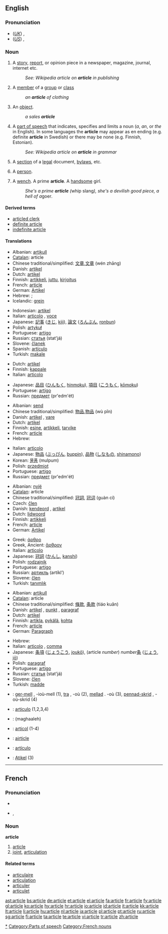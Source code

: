 ==English==

===Pronunciation===
* (''[[Received Pronunciation|UK]]'') {{IPA|/ˈɑːtɪkəl/}}, {{SAMPA|/"A:tIk@l/}}
* (''[[General American|US]]'') {{IPA|/ˈɑɹtɪkl̩/}}, {{SAMPA|/"Ar\tIkl/}}
*: {{rhymes|ɑː(r)tɪkəl}}

===Noun===
{{en-noun}}

# A [[story]], [[report]], or opinion piece in a newspaper, magazine, journal, internet etc.
#: ''See: Wikipedia article on '''article''' in publishing''   {{w|article (publishing)}}
# A [[member]] of a [[group]] or [[class]]
#: ''an '''article''' of clothing''
# An [[object]].
#: ''a sales '''article'''''
# {{context|grammar}} A [[part of speech]] that indicates, specifies and limits a noun (''a'', ''an'', or ''the'' in English). In some languages the '''article''' may appear as en ending (e.g. definite '''article''' in Swedish) or there may be none (e.g. Finnish, Estonian).
#: ''See: Wikipedia article on '''article''' in grammar''  {{w|article (grammar)}}
# A [[section]] of a [[legal]] document, [[bylaw]]s, etc.
# {{context|derogatory}} A [[person]].
# {{1811}} A [[wench]]. A prime '''article'''. A [[handsome]] girl.
#: ''She's a prime '''article''' (''whip slang''), she's a devilish good piece, a hell of a ''goer''.''

====Derived terms====
* [[articled clerk]]
* [[definite article]]
* [[indefinite article]]

====Translations====
{{trans-top|story, report, or opinion piece}}
* Albanian: [[artikull]]
* [[Catalan]]: article {{m}}
* Chinese traditional/simplified: [[文章]],[[文章]] (wén zhāng)
* Danish: [[artikel]] {{c}}
* Dutch: [[artikel]] {{n}}
* Finnish: [[artikkeli]], [[juttu]], [[kirjoitus]]
* French: [[#French|article]] {{m}}
* German: [[Artikel]] {{m}}
* Hebrew: {{he-translation|כתבה|katavá}} {{f}}; {{he-translation|מאמר|ma`amár}} {{m}}
* Icelandic: [[grein#Icelandic|grein]] {{f}}
{{trans-mid}}
* Indonesian: [[artikel]]
* Italian: [[articolo]] {{m}}, [[voce]] {{f}}
* Japanese: [[記事]] ([[きじ]], [[kiji]]), [[論文]] ([[ろんぶん]], [[ronbun]])
* Polish: [[artykuł]] {{m}}
* Portuguese: [[artigo]] {{m}}
* Russian: [[статья]] (stat'já) {{f}}
* Slovene: [[članek]] {{m}}
* Spanish: [[artículo]] {{m}}
* Turkish: [[makale]]
{{trans-bottom}}

{{trans-top|member of a group or class}}
* Dutch: [[artikel]] {{n}}
* Finnish: [[kappale]]
* Italian: [[articolo]] {{m}}
{{trans-mid}}
* Japanese: [[品目]] ([[ひんもく]], [[hinmoku]]), [[項目]] ([[こうもく]], [[kōmoku]])
* Portuguese: [[artigo]] {{m}}
* Russian: [[предмет]] (pr'edm'ét) {{m}}
{{trans-bottom}}

{{trans-top|object}}
* Albanian: [[send]]
* Chinese traditional/simplified: [[物品]],[[物品]] (wù pǐn)
* Danish: [[artikel]] {{c}}, [[vare]] {{c}}
* Dutch: [[artikel]] {{n}}
* Finnish: [[esine]], [[artikkeli]], [[tarvike]]
* French: [[#French|article]] {{m}}
* Hebrew: {{he-translation|חפץ|khéfets}} {{m}}
{{trans-mid}}
* Italian: [[articolo]] {{m}}
* Japanese: [[物品]] ([[ぶっぴん]], [[buppin]]), [[品物]] ([[しなもの]], [[shinamono]])
* Korean: [[물품]] (mulpum)
* Polish: [[przedmiot]] {{m}}
* Portuguese: [[artigo]] {{m}}
* Russian: [[предмет]] (pr'edm'ét) {{m}}
{{trans-bottom}}

{{trans-top|part of speech that specifies a noun}}
* Albanian: [[nyjë]]
* [[Catalan]]: article {{m}}
* Chinese traditional/simplified: [[冠詞]], [[冠词]] (guàn cí)
* Czech: [[člen]] {{m}}
* Danish: [[kendeord]] {{n}}, [[artikel]] {{c}}
* Dutch: [[lidwoord]] {{n}}
* Finnish: [[artikkeli]]
* French: [[#French|article]] {{m}}
* German: [[Artikel]] {{m}}
{{trans-mid}}
* Greek: [[άρθρο]] {{n}}
* Greek, Ancient: [[ἄρθρον]] {{n}}
* Italian: [[articolo]] {{m}}
* Japanese: [[冠詞]] ([[かんし]], [[kanshi]])
* Polish: [[rodzajnik]] {{m}}
* Portuguese: [[artigo]] {{m}}
* Russian: [[артикль]] (artíkl’) {{m}}
* Slovene: [[člen]] {{m}}
* Turkish: [[tanımlık]]
{{trans-bottom}}

{{trans-top|section of a legal document}}
* Albanian: [[artikull]]
* [[Catalan]]: article {{m}}
* Chinese traditional/simplified: [[條款]], [[条款]] (tiáo kuǎn)
* Danish: [[artikel]] {{c}}, [[punkt]] {{n}}, [[paragraf]] {{c}}
* Dutch: [[artikel]] {{n}}
* Finnish: [[artikla]], [[pykälä]], [[kohta]]
* French: [[#French|article]] {{m}}
* German: [[Paragraph]] {{m}}
{{trans-mid}}
* Hebrew: {{he-translation|סעיף|se`íf}} {{m}}
* Italian: [[articolo]] {{m}}, [[comma]] {{m}}
* Japanese: [[条項]] ([[じょうこう]], [[joukō]]), (article ''number'') ''number''[[条]] ([[じょう]], [[jō]])
* Polish: [[paragraf]] {{m}}
* Portuguese: [[artigo]] {{m}}
* Russian: [[статья]] (stat'já) {{f}}
* Slovene: [[člen]] {{m}}
* Turkish: [[madde]]
{{trans-bottom}}

{{checktrans}}
* {{ttbc|Breton}}: [[ger-mell]] {{m}}, -ioù-mell {{p}} (1), [[tra]] {{f}}, -où {{p}} (2), [[mellad]] {{m}}. -où {{p}}(3), [[pennad-skrid]] {{m}}, -où-skrid {{p}} (4)
* {{ttbc|Interlingua}}: [[articulo]] (1,2,3,4)
* {{ttbc|Persian}}: {{fa-Arab|[[مقاله]]}} (maghaaleh)
* {{ttbc|Romanian}}: [[articol]] {{n}} (1-4)
* {{ttbc|Scots}}: [[airticle]]
* {{ttbc|Spanish}}: [[artículo]] {{m}}
* {{ttbc|Tok Pisin}}: [[Atikel]] (3)

[[Category:Articles|*]]
[[Category:Parts of speech]]

----

==French==

===Pronunciation===
* {{audio|Fr-article.ogg|audio}}
* {{IPA|/aʁ.tikl/}}, {{SAMPA|/aR.tikl/}}

===Noun===
'''article''' {{m}}

# [[#English|article]]
# [[joint]], [[articulation]]

====Related terms====
* [[articulaire]]
* [[articulation#French|articulation]]
* [[articuler]]
* [[articulet]]

[[Category:French nouns]]

[[ast:article]]
[[bs:article]]
[[de:article]]
[[et:article]]
[[el:article]]
[[fa:article]]
[[fr:article]]
[[fy:article]]
[[gl:article]]
[[ko:article]]
[[hy:article]]
[[hr:article]]
[[io:article]]
[[id:article]]
[[it:article]]
[[kk:article]]
[[lt:article]]
[[li:article]]
[[hu:article]]
[[nl:article]]
[[ja:article]]
[[pl:article]]
[[pt:article]]
[[ru:article]]
[[sg:article]]
[[fi:article]]
[[ta:article]]
[[te:article]]
[[vi:article]]
[[tr:article]]
[[zh:article]]